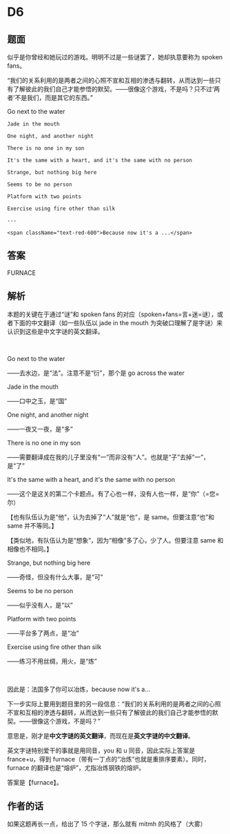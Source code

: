 # D6

## 题面

似乎是你曾经和她玩过的游戏。明明不过是一些谜罢了，她却执意要称为 spoken fans。

“我们的关系利用的是两者之间的心照不宣和互相的渗透与翻转，从而达到一些只有了解彼此的我们自己才能参悟的默契。——很像这个游戏，不是吗？只不过‘两者’不是我们，而是其它的东西。”

<div className="font-bold">
    Go next to the water

    Jade in the mouth

    One night, and another night

    There is no one in my son

    It's the same with a heart, and it's the same with no person

    Strange, but nothing big here

    Seems to be no person

    Platform with two points

    Exercise using fire other than silk

    ---

    <span className="text-red-600">Because now it's a ...</span>

</div>

## 答案

<AnswerBlock>FURNACE</AnswerBlock>

## 解析

本题的关键在于通过“谜”和 spoken fans 的对应（spoken+fans=言+迷=谜），或者下面的中文翻译（如一些队伍以 jade in the mouth 为突破口理解了是字谜）来认识到这些是中文字谜的英文翻译。

<br />

Go next to the water

——去水边，是“法”。注意不是“衍”，那个是 go across the water

Jade in the mouth

——口中之玉，是“国”

One night, and another night

——一夜又一夜，是“多”

There is no one in my son

——需要翻译成在我的儿子里没有“一”而非没有“人”。也就是“子”去掉“一”，是“了”

It's the same with a heart, and it's the same with no person

——这个是这关的第二个卡题点。有了心也一样，没有人也一样，是“你”（=您=尔）

【也有队伍认为是“他”，认为去掉了“人”就是“也”，是 same。但要注意“也”和 same 并不等同。】

【类似地，有队伍认为是“想象”，因为“相像”多了心，少了人。但要注意 same 和相像也不相同。】

Strange, but nothing big here

——奇怪，但没有什么大事，是“可”

Seems to be no person

——似乎没有人，是“以”

Platform with two points

——平台多了两点，是“冶”

Exercise using fire other than silk

——练习不用丝绸，用火，是“炼”

<br />

因此是：法国多了你可以冶炼，because now it's a…

下一步实际上要用到题目里的另一段信息：“我们的关系利用的是两者之间的心照不宣和互相的渗透与翻转，从而达到一些只有了解彼此的我们自己才能参悟的默契。——很像这个游戏，不是吗？”

意思是，刚才是**中文字谜的英文翻译**，而现在是**英文字谜的中文翻译**。

英文字谜特别爱干的事就是用同音，you 和 u 同音，因此实际上答案是 france+u，得到 furnace（带有一丁点的“冶炼”也就是重排序要素）。同时，furnace 的翻译也是“熔炉”，尤指冶炼钢铁的熔炉。

答案是【furnace】。

## 作者的话

如果这题再长一点，给出了 15 个字谜，那么就有 mitmh 的风格了（大雾）
